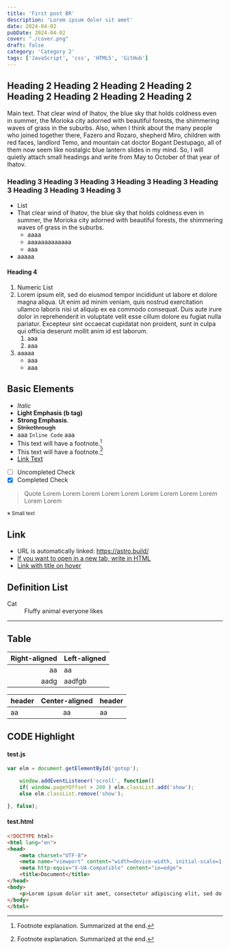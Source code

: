 ```yaml
---
title: 'First post BR'
description: 'Lorem ipsum dolor sit amet'
date: 2024-04-02
pubDate: 2024-04-02
cover: "./cover.png"
draft: false
category: 'Category 2'
tags: ['JavaScript', 'css', 'HTML5', 'GitHub']
---
```


## Heading 2 Heading 2 Heading 2 Heading 2 Heading 2 Heading 2 Heading 2 Heading 2
Main text. That clear wind of Ihatov, the blue sky that holds coldness even in summer, the Morioka city adorned with beautiful forests, the shimmering waves of grass in the suburbs. Also, when I think about the many people who joined together there, Fazero and Rozaro, shepherd Miro, children with red faces, landlord Temo, and mountain cat doctor Bogant Destupago, all of them now seem like nostalgic blue lantern slides in my mind. So, I will quietly attach small headings and write from May to October of that year of Ihatov.

### Heading 3 Heading 3 Heading 3 Heading 3 Heading 3 Heading 3 Heading 3 Heading 3 Heading 3
- List
- That clear wind of Ihatov, the blue sky that holds coldness even in summer, the Morioka city adorned with beautiful forests, the shimmering waves of grass in the suburbs.
    - aaaa
    - aaaaaaaaaaaaa
    - aaa
- aaaaa

#### Heading 4
1. Numeric List
1. Lorem ipsum elit, sed do eiusmod tempor incididunt ut labore et dolore magna aliqua. Ut enim ad minim veniam, quis nostrud exercitation ullamco laboris nisi ut aliquip ex ea commodo consequat. Duis aute irure dolor in reprehenderit in voluptate velit esse cillum dolore eu fugiat nulla pariatur. Excepteur sint occaecat cupidatat non proident, sunt in culpa qui officia deserunt mollit anim id est laborum.
    1. aaa
    1. aaa
1. aaaaa
    * aaa
    * aaa

## Basic Elements
- *Italic*
- <b>Light Emphasis (b tag)</b>
- **Strong Emphasis**.
- ~~Strikethrough~~
- aaa `Inline Code` aaa
- This text will have a footnote.[^1]
- This text will have a footnote.[^2]
- [Link Text](https://astro.build/)
- [ ] Uncompleted Check
- [x] Completed Check

[^1]: Footnote explanation. Summarized at the end.
[^2]: Footnote explanation. Summarized at the end.

> Quote Lorem Lorem Lorem Lorem Lorem Lorem Lorem Lorem Lorem Lorem Lorem

<small>※ Small text</small>

## Link
- URL is automatically linked: https://astro.build/
- <a href="https://astro.build/" target="brank_">If you want to open in a new tab, write in HTML</a>
- [Link with title on hover](https://astro.build/ "Hello")

## Definition List

<dl>
    <dt>Cat</dt>
    <dd>Fluffy animal everyone likes</dd>
</dl>

---

## Table
Right-aligned | Left-aligned
--:|:--
aa | aa
aadg | aadfgb

header | Center-aligned | header
:--|:--:|:--
aa | aa | aa

## CODE Highlight

#### test.js

```js
var elm = document.getElementById('gotop');

    window.addEventListener('scroll', function()
    if( window.pageYOffset > 200 ) elm.classList.add('show');
    else elm.classList.remove('show');

}, false);
```

#### test.html
```html
<!DOCTYPE html>
<html lang="en">
<head>
    <meta charset="UTF-8">
    <meta name="viewport" content="width=device-width, initial-scale=1.0">
    <meta http-equiv="X-UA-Compatible" content="ie=edge">
    <title>Document</title>
</head>
<body>
    <p>Lorem ipsum dolor sit amet, consectetur adipiscing elit, sed do eiusmod tempor incididunt ut labore et dolore magna aliqua. Ut enim ad minim veniam, quis nostrud exercitation ullamco laboris nisi ut aliquip ex ea commodo consequat. Duis aute irure dolor in reprehenderit in voluptate velit esse cillum dolore eu fugiat nulla pariatur. Excepteur sint occaecat cupidatat non proident, sunt in culpa qui officia deserunt mollit anim id est laborum.</p>
</body>
</html>
```
